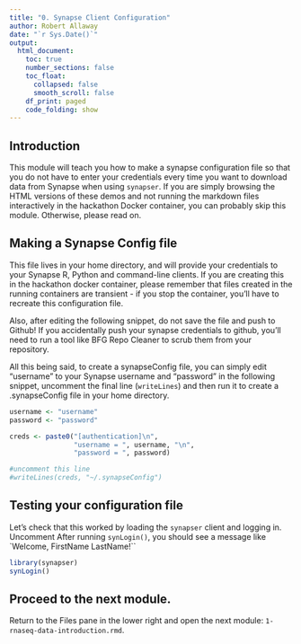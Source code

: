 ```yaml
---
title: "0. Synapse Client Configuration"
author: Robert Allaway
date: "`r Sys.Date()`"
output: 
  html_document:
    toc: true
    number_sections: false
    toc_float:
      collapsed: false
      smooth_scroll: false
    df_print: paged
    code_folding: show
---
```


## Introduction

This module will teach you how to make a synapse configuration file so that you do not have to enter your credentials every time you want to download data from Synapse when using `synapser`. If you are simply browsing the HTML versions of these demos and not running the markdown files interactively in the hackathon Docker container, you can probably skip this module. Otherwise, please read on. 

## Making a Synapse Config file

This file lives in your home directory, and will provide your credentials to your Synapse R, Python and command-line clients. If you are creating this in the hackathon docker container, please remember that files created in the running containers are transient - if you stop the container, you'll have to recreate this configuration file. 

Also, after editing the following snippet, do not save the file and push to Github! If you accidentally push your synapse credentials to github, you'll need to run a tool like BFG Repo Cleaner to scrub them from your repository.

All this being said, to create a synapseConfig file, you can simply edit "username" to your Synapse username and "password" in the following snippet, uncomment the final line (`writeLines`) and then run it to create a .synapseConfig file in your home directory.

```r
username <- "username"
password <- "password"

creds <- paste0("[authentication]\n",
                "username = ", username, "\n",
                "password = ", password)

#uncomment this line
#writeLines(creds, "~/.synapseConfig")
```

## Testing your configuration file

Let's check that this worked by loading the `synapser` client and logging in. Uncomment 
After running `synLogin()`, you should see a message like `Welcome, FirstName LastName!``

```r
library(synapser)
synLogin()
```


## Proceed to the next module. 

Return to the Files pane in the lower right and open the next module: `1-rnaseq-data-introduction.rmd`.
